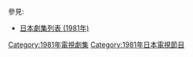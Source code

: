 {{Catnav|頁面分類|...|電視節目|電視劇|每年電視影集|1981年電視影集}}
{{Catnav|頁面分類|...|电视节目|电视剧|各國電視劇|日本電視劇|每年日本電視劇集}}

{{cat year nav
| year = 1981
| cat = 日本電視劇集 
| sortkey = 日本電視劇集
| article = 日本電視劇
| in = 
}}
參見:
*[[日本劇集列表_(1981年)|日本劇集列表 (1981年)]]

[[Category:1981年電視劇集|Category:1981年電視劇集]]
[[Category:1981年日本電視節目|Category:1981年日本電視節目]]